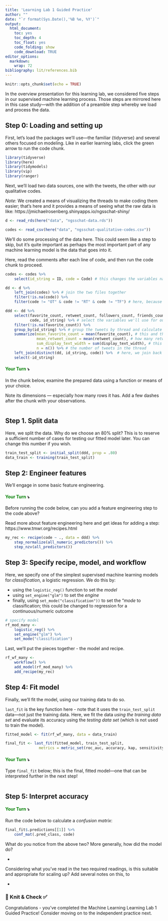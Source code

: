 ```yaml
---
title: 'Learning Lab 1 Guided Practice'
author: ""
date: "`r format(Sys.Date(),'%B %e, %Y')`"
output:
  html_document:
    toc: yes
    toc_depth: 4
    toc_float: yes
    code_folding: show
    code_download: TRUE
editor_options:
  markdown:
    wrap: 72
bibliography: lit/references.bib
---
```


```r
knitr::opts_chunk$set(echo = TRUE)
```

In the overview presentation for this learning lab, we considered five steps in our supervised machine learning process. Those steps are mirrored here in this case study---with the addition of a preamble step whereby we load and process the data.

## Step 0: Loading and setting up

First, let's load the packages we'll use---the familiar {tidyverse} and several others focused on modeling. Like in earlier learning labs, click the green arrow to run the code chunk.

```r
library(tidyverse)
library(here)
library(tidymodels)
library(vip)
library(ranger)
```

Next, we'll load two data sources, one with the tweets, the other with our qualitative codes. 

*Note*: We created a means of visualizing the threads to make coding them easier; that's here and it provides a means of seeing what the raw data is like: https://jmichaelrosenberg.shinyapps.io/ngsschat-shiny/

```r
d <- read_rds(here("data", "ngsschat-data.rds"))

codes <- read_csv(here("data", "ngsschat-qualitative-codes.csv"))
```

We'll do some processing of the data here. This could seem like a step to skip, but it's quite important as perhaps the most important part of any machine learning model is the data that goes into it. 

Here, read the comments after each line of code, and then run the code chunk to proceed. 

```r
codes <- codes %>% 
    select(id_string = ID, code = Code) # this changes the variables names in the codes data frame to be the esame as in the tweets

dd <- d %>% 
    left_join(codes) %>% # join the two files together
    filter(!is.na(code)) %>% 
    filter(code != "OT" & code != "RT" & code != "TF") # here, because TF (transformational) codes are so rare, we exclude them, as well as OT (off-topic) and RT (retweet) tweets and those missing a code

ddd <- dd %>% 
    select(favorite_count, retweet_count, followers_count, friends_count, statuses_count, display_text_width, 
           code, id_string) %>% # select the variables we'll use for our supervised machine learning model
    filter(!is.na(favorite_count)) %>% 
    group_by(id_string) %>% # group the tweets by thread and calculate summary variables
    summarize(mean_favorite_count = mean(favorite_count), # this and the next are means; this could, though, be a sum; it represents the average number of favorites each tweet in the thread received
              mean_retweet_count = mean(retweet_count), # how many retweets each tweet received
              sum_display_text_width = sum(display_text_width), # this is a variable for the length of the tweet; sum seems more sensible than mean
              n = n()) %>% # the number of tweets in the thread
    left_join(distinct(dd, id_string, code)) %>%  # here, we join back the codes, as we lost them in the summary step
    select(-id_string)
```

#### [Your Turn]{style="color: green;"} ⤵ {style="font-style: normal; font-variant-caps: normal; letter-spacing: normal; orphans: auto; text-align: start; text-indent: 0px; text-transform: none; white-space: normal; widows: auto; word-spacing: 0px; -webkit-tap-highlight-color: rgba(26, 26, 26, 0.3); -webkit-text-size-adjust: auto; -webkit-text-stroke-width: 0px; text-decoration: none; caret-color: rgb(0, 0, 0); color: rgb(0, 0, 0);"}

In the chunk below, examine the prepared data using a function or means of your choice. 

Note its dimensions --- especially how many rows it has. Add a few dashes after the chunk with your observations.

```r

```

## Step 1. Split data

Here, we split the data. Why do we choose an 80% split? This is to reserve a sufficient number of cases for testing our fitted model later. You can change this number if you wish.

```r
train_test_split <- initial_split(ddd, prop = .80)
data_train <- training(train_test_split)
```

## Step 2: Engineer features

We'll engage in some basic feature engineering. 

#### [Your Turn]{style="color: green;"} ⤵ {style="font-style: normal; font-variant-caps: normal; letter-spacing: normal; orphans: auto; text-align: start; text-indent: 0px; text-transform: none; white-space: normal; widows: auto; word-spacing: 0px; -webkit-tap-highlight-color: rgba(26, 26, 26, 0.3); -webkit-text-size-adjust: auto; -webkit-text-stroke-width: 0px; text-decoration: none; caret-color: rgb(0, 0, 0); color: rgb(0, 0, 0);"}

Before running the code below, can you add a feature engineering step to the code above?

Read more about feature engineering here and get ideas for adding a step: https://www.tmwr.org/recipes.html

```r
my_rec <- recipe(code ~ ., data = ddd) %>% 
    step_normalize(all_numeric_predictors()) %>%
    step_nzv(all_predictors())
```

## Step 3: Specify recipe, model, and workflow

Here, we specify one of the simplest supervised machine learning models for _classification_, a logistic regression. We do this by:

- using the `logistic_reg()` function to set the *model*
- using `set_engine("glm")` to set the *engine*
- finally, using `set_mode("classification"))` to set the "*mode* to classification; this could be changed to regression for a continuous/numeric outcome

```r
# specify model
rf_mod_many <-
    logistic_reg() %>% 
    set_engine("glm") %>%
    set_mode("classification")
```

Last, we'll put the pieces together - the model and recipe.

```r
rf_wf_many <-
    workflow() %>%
    add_model(rf_mod_many) %>% 
    add_recipe(my_rec)
```

## Step 4: Fit model

Finally, we'll fit the model, using our training data to do so. 

`last_fit` is the key function here - note that it uses the `train_test_split` data---not just the training data. Here, we fit the data _using the training data set_ and evaluate its accuracy using the _testing data set_ (which is not used to train the model).

```r
fitted_model <- fit(rf_wf_many, data = data_train)

final_fit <- last_fit(fitted_model, train_test_split,
               metrics = metric_set(roc_auc, accuracy, kap, sensitivity, specificity, precision))
```

#### [Your Turn]{style="color: green;"} ⤵ {style="font-style: normal; font-variant-caps: normal; letter-spacing: normal; orphans: auto; text-align: start; text-indent: 0px; text-transform: none; white-space: normal; widows: auto; word-spacing: 0px; -webkit-tap-highlight-color: rgba(26, 26, 26, 0.3); -webkit-text-size-adjust: auto; -webkit-text-stroke-width: 0px; text-decoration: none; caret-color: rgb(0, 0, 0); color: rgb(0, 0, 0);"}

Type `final_fit` below; this is the final, fitted model---one that can be interpreted further in the next step!

```r

```

## Step 5: Interpret accuracy

#### [Your Turn]{style="color: green;"} ⤵ {style="font-style: normal; font-variant-caps: normal; letter-spacing: normal; orphans: auto; text-align: start; text-indent: 0px; text-transform: none; white-space: normal; widows: auto; word-spacing: 0px; -webkit-tap-highlight-color: rgba(26, 26, 26, 0.3); -webkit-text-size-adjust: auto; -webkit-text-stroke-width: 0px; text-decoration: none; caret-color: rgb(0, 0, 0); color: rgb(0, 0, 0);"}

Run the code below to calculate a _confusion matrix_:

```r
final_fit$.predictions[[1]] %>% 
    conf_mat(.pred_class, code)
```

What do you notice from the above two? More generally, how did the model do? 

- 

Considering what you've read in the two required readings, is this suitable and appropriate for scaling up? Add several notes on this, to

-

### 🧶 Knit & Check ✅

Congratulations - you've completed the Machine Learning Learning Lab 1 Guided Practice! Consider moving on to the independent practice next.